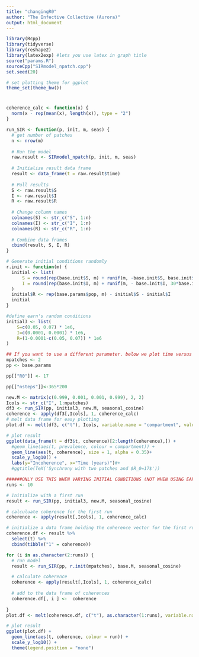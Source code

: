 ```yaml
---
title: "changingR0"
author: "The Infective Collective (Aurora)"
output: html_document
---
```


```r
library(Rcpp)
library(tidyverse)
library(reshape2)
library(latex2exp) #lets you use latex in graph title
source("params.R")
sourceCpp("SIRmodel_npatch.cpp")
set.seed(20)

# set plotting theme for ggplot
theme_set(theme_bw())
```

#
```r
coherence_calc <- function(x) {
  norm(x - rep(mean(x), length(x)), type = "2")
}

run_SIR <- function(p, init, m, seas) {
  # get number of patches
  n <- nrow(m)
  
  # Run the model
  raw.result <- SIRmodel_npatch(p, init, m, seas)
  
  # Initialize result data frame
  result <- data_frame(t = raw.result$time)
  
  # Pull results
  S <- raw.result$S
  I <- raw.result$I
  R <- raw.result$R
  
  # Change column names
  colnames(S) <- str_c("S", 1:n)
  colnames(I) <- str_c("I", 1:n)
  colnames(R) <- str_c("R", 1:n)
  
  # Combine data frames 
  cbind(result, S, I, R) 
}

# Generate initial conditions randomly
r.init <- function(m) { 
  initial <- list(
      S = round(rep(base.init$S, m) + runif(m, -base.init$S, base.init$S)),
      I = round(rep(base.init$I, m) + runif(m, - base.init$I, 30*base.init$I))
  )
  initial$R <- rep(base.params$pop, m) - initial$S - initial$I
  initial
}

#define earn's random conditions
initial3 <- list(
    S=c(0.05, 0.07) * 1e6,
    I=c(0.0001, 0.0001) * 1e6,
    R=(1-0.0001-c(0.05, 0.07)) * 1e6
)

```

```r
## If you want to use a different parameter. below we plot time versus incidence with different R_0 values
mpatches <- 2
pp <- base.params

pp[["R0"]] <- 17

pp[["nsteps"]]<-365*200
```

```r
new.M <- matrix(c(0.999, 0.001, 0.001, 0.999), 2, 2)
Icols <- str_c("I", 1:mpatches)
df3 <- run_SIR(pp, initial3, new.M, seasonal_cosine)
coherence <- apply(df3[,Icols], 1, coherence_calc)
# melt data frame for easy plotting
plot.df <- melt(df3, c("t"), Icols, variable.name = "compartment", value.name = "prevalence")

# plot result
ggplot(data_frame(t = df3$t, coherence)[2:length(coherence),]) +
  #geom_line(aes(t, prevalence, colour = compartment)) +
  geom_line(aes(t, coherence), size = 1, alpha = 0.35)+
  scale_y_log10() +
  labs(y="Incoherence", x="Time (years)")#+
  #ggtitle(TeX('Synchrony with two patches and $R_0=17$'))
```

```r
######ONLY USE THIS WHEN VARYING INITIAL CONDITIONS (NOT WHEN USING EARNS)
runs <- 10

# Initialize with a first run
result <- run_SIR(pp, initial3, new.M, seasonal_cosine)

# calculuate coherence for the first run
coherence <- apply(result[,Icols], 1, coherence_calc)

# initialize a data frame holding the coherence vector for the first run
coherence.df <- result %>%
  select(t) %>%
  cbind(tibble("1" = coherence))

for (i in as.character(2:runs)) {
  # run model
  result <- run_SIR(pp, r.init(mpatches), base.M, seasonal_cosine) 

  # calculate coherence
  coherence <- apply(result[,Icols], 1, coherence_calc)
  
  # add to the data frame of coherences
  coherence.df[, i ] <-  coherence
  
}
plot.df <- melt(coherence.df, c("t"), as.character(1:runs), variable.name = "run", value.name = "coherence")

# plot result
ggplot(plot.df) +
  geom_line(aes(t, coherence, colour = run)) +
  scale_y_log10() +
  theme(legend.position = "none")
```
